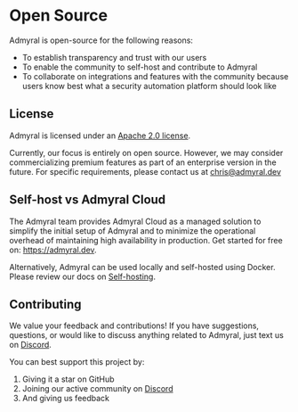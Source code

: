 # Open Source

Admyral is open-source for the following reasons:

- To establish transparency and trust with our users
- To enable the community to self-host and contribute to Admyral
- To collaborate on integrations and features with the community because users know best what a security automation platform should look like

## License

Admyral is licensed under an [Apache 2.0 license](https://github.com/Admyral-Security/admyral/blob/main/LICENSE).

Currently, our focus is entirely on open source. However, we may consider commercializing premium features as part of an enterprise version in the future. For specific requirements, please contact us at chris@admyral.dev

## Self-host vs Admyral Cloud
The Admyral team provides Admyral Cloud as a managed solution to simplify the initial setup of Admyral and to minimize the operational overhead of maintaining high availability in production. Get started for free on: https://admyral.dev.

Alternatively, Admyral can be used locally and self-hosted using Docker. Please review our docs on [Self-hosting](https://docs.admyral.dev/setup/docker).

## Contributing
We value your feedback and contributions! If you have suggestions, questions, or would like to discuss anything related to Admyral, just text us on [Discord](https://discord.gg/GqbJZT9Hbf).

You can best support this project by:
1. Giving it a star on GitHub
2. Joining our active community on [Discord](https://discord.gg/GqbJZT9Hbf)
3. And giving us feedback